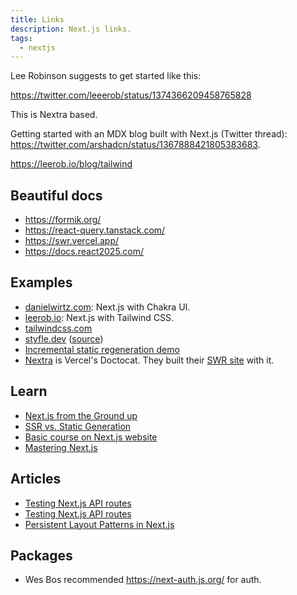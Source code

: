 ```yaml
---
title: Links
description: Next.js links.
tags:
  - nextjs
---
```


Lee Robinson suggests to get started like this:

https://twitter.com/leeerob/status/1374366209458765828

This is Nextra based.

Getting started with an MDX blog built with Next.js (Twitter thread):
https://twitter.com/arshadcn/status/1367888421805383683.

https://leerob.io/blog/tailwind

## Beautiful docs

- https://formik.org/
- https://react-query.tanstack.com/
- https://swr.vercel.app/
- https://docs.react2025.com/

## Examples

- [danielwirtz.com](https://danielwirtz.com/): Next.js with Chakra UI.
- [leerob.io](https://leerob.io/): Next.js with Tailwind CSS.
- [tailwindcss.com](https://tailwindcss.com/)
- [styfle.dev](https://styfle.dev/)
  ([source](https://github.com/styfle/styfle.dev))
- [Incremental static regeneration demo](https://reactions-demo.now.sh/)
- [Nextra](https://github.com/shuding/nextra) is Vercel's Doctocat. They built
  their [SWR site](https://github.com/vercel/swr-site) with it.

## Learn

- [Next.js from the Ground up](https://explorers.netlify.com/learn/nextjs)
- [SSR vs. Static Generation](https://vercel.com/blog/nextjs-server-side-rendering-vs-static-generation)
- [Basic course on Next.js website](https://nextjs.org/learn/)
- [Mastering Next.js](https://masteringnextjs.com/)

## Articles

- [Testing Next.js API routes](https://www.metamas.com/testing-nextjs-api-routes)
- [Testing Next.js API routes](https://dev.to/metamas/testing-next-js-api-routes-55g3)
- [Persistent Layout Patterns in Next.js](https://adamwathan.me/2019/10/17/persistent-layout-patterns-in-nextjs/)

## Packages

- Wes Bos recommended https://next-auth.js.org/ for auth.
